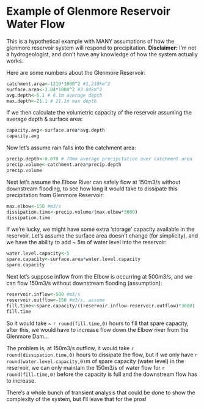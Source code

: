 Example of Glenmore Reservoir Water Flow
========================================================

This is a hypothetical example with MANY assumptions of how the glenmore reservoir system will respond to precipitation.
**Disclaimer:** I'm not a hydrogeologist, and don't have any knowledge of how the system actually works.

Here are some numbers about the Glenmore Reservoir:
```r
catchment.area<-1210*1000^2 #1,210km^2
surface.area<-3.84*1000^2 #3.84km^2
avg.depth<-6.1 # 6.1m average depth
max.depth<-21.1 # 21.1m max depth
```


If we then calculate the volumetric capacity of the reservoir assuming the average depth & surface area:
```r
capacity.avg<-surface.area*avg.depth 
capacity.avg
```

Now let's assume rain falls into the catchment area:
```r
precip.depth<-0.070 # 70mm average precipitation over catchment area
precip.volume<-catchment.area*precip.depth
precip.volume
```

Next let's assume the Elbow River can safely flow at 150m3/s without downstream flooding, to see how long it would take to dissipate this precipitation from Glenmore Reservoir:

```r
max.elbow<-150 #m3/s
dissipation.time<-precip.volume/(max.elbow*3600)
dissipation.time
```

If we're lucky, we might have some extra 'storage' capacity available in the reservoir. Let's assume the surface area
doesn't change (for simplicity), and we have the ability to add ~ 5m of water level into the reservoir:
```r
water.level.capacity<-5
spare.capacity<-surface.area*water.level.capacity
spare.capacity
```

Next let's suppose inflow from the Elbow is occurring at 500m3/s, and we can flow 150m3/s without downstream flooding (assumption):
```r
reservoir.inflow<-500 #m3/s
reservoir.outflow<-150 #m3/s, assume
fill.time<-spare.capacity/((reservoir.inflow-reservoir.outflow)*3600)
fill.time
```
So it would take ~ `r round(fill.time,0)` hours to fill that spare capacity, after this, we would have to increase flow down the Elbow river from the Glenmore Dam... 

The problem is, at 150m3/s outflow, it would take `r round(dissipation.time,0)` hours to dissipate the flow, but if we only have `r round(water.level.capacity,0)`m of spare capacity (water level) in the reservoir, we can only maintain the 150m3/s of water flow for `r round(fill.time,0)` before the capacity is full and the downstream flow has to increase.

There's a whole bunch of transient analysis that could be done to show the complexity of the system, but I'll leave that for the pros!

